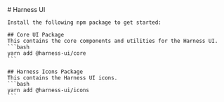 
<Meta title="Introduction" />

<div className="">
  <div className='sb-section-title'>
    # Harness UI

    Install the following npm package to get started:

    ## Core UI Package
    This contains the core components and utilities for the Harness UI.
    ```bash
    yarn add @harness-ui/core
    ```

    ## Harness Icons Package
    This contains the Harness UI icons.
    ```bash
    yarn add @harness-ui/icons
    ```

  </div>
  
</div>
